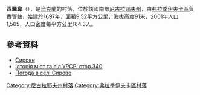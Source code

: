 {{coord|47|53|46|N|30|27|18|E|scale:100000|display=title}}

'''西羅韋'''（{{lang-uk|Сирове}}），是[[烏克蘭|烏克蘭]]的村落，位於該國南部[[尼古拉耶夫州|尼古拉耶夫州]]，由[[弗拉季伊夫卡區|弗拉季伊夫卡區]]負責管轄，始建於1697年，面積9.52平方公里，海拔高度91米，2001年人口1,565，人口密度每平方公里164.3人。

==參考資料==
* [http://w1.c1.rada.gov.ua/pls/z7502/A005?rdat1=20.02.2012&rf7571=22203 Сирове]{{Dead link|date=2018年6月 |bot=InternetArchiveBot |fix-attempted=no }}
* [https://web.archive.org/web/20110826091221/http://www.igsu.org.ua/Nikolaevskaja.obl/Vradievskij.rajon/Syrovo.html Історія міст та сіл УРСР, стор.340 {{ref-ru}}]
* [http://weather.in.ua/ua/nikolaevskaja/23868 Погода в селі Сирове] {{Wayback|url=http://weather.in.ua/ua/nikolaevskaja/23868 |date=20170823030228 }}

[[Category:尼古拉耶夫州村落|Category:尼古拉耶夫州村落]]
[[Category:弗拉季伊夫卡區村落|Category:弗拉季伊夫卡區村落]]


{{Mykolaiv-geo-stub}}